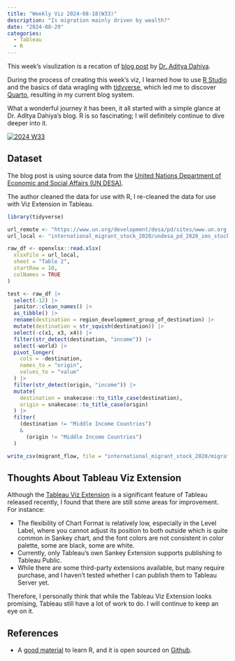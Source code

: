 ```yaml
---
title: "Weekly Viz 2024-08-18(W33)"
description: "Is migration mainly driven by wealth?"
date: "2024-08-29"
categories:
  - Tableau
  - R
---
```


This week's visulization is a recation of [blog post](https://aditya-dahiya.github.io/projects_presentations/data_vizs/owid_income_migrants.html){target="_blank"} by [Dr. Aditya Dahiya](https://aditya-dahiya.github.io/projects_presentations/about.html){target="_blank"}.

During the process of creating this week's viz, I learned how to use [R Studio](https://posit.co/download/rstudio-desktop/){target="_blank"} and the basics of data wragling with [tidyverse](https://www.tidyverse.org/){target="_blank"}, which led me to discover [Quarto](https://quarto.org/){target="_blank"}, resulting in my current blog system. 

What a wonderful journey it has been, it all started with a simple glance at Dr. Aditya Dahiya's blog. R is so fascinating; I will definitely continue to dive deeper into it.

```{=html}
<div class='tableauPlaceholder' id='viz1724939978880' style='position: relative'><noscript><a href='#'><img alt='2024 W33 ' src='https:&#47;&#47;public.tableau.com&#47;static&#47;images&#47;20&#47;2024W33VizExtensionSankey&#47;2024W33&#47;1_rss.png' style='border: none' /></a></noscript><object class='tableauViz'  style='display:none;'><param name='host_url' value='https%3A%2F%2Fpublic.tableau.com%2F' /> <param name='embed_code_version' value='3' /> <param name='site_root' value='' /><param name='name' value='2024W33VizExtensionSankey&#47;2024W33' /><param name='tabs' value='no' /><param name='toolbar' value='yes' /><param name='static_image' value='https:&#47;&#47;public.tableau.com&#47;static&#47;images&#47;20&#47;2024W33VizExtensionSankey&#47;2024W33&#47;1.png' /> <param name='animate_transition' value='yes' /><param name='display_static_image' value='yes' /><param name='display_spinner' value='yes' /><param name='display_overlay' value='yes' /><param name='display_count' value='yes' /><param name='language' value='en-US' /></object></div>                <script type='text/javascript'>                    var divElement = document.getElementById('viz1724939978880');                    var vizElement = divElement.getElementsByTagName('object')[0];                    if ( divElement.offsetWidth > 800 ) { vizElement.style.width='1200px';vizElement.style.height='927px';} else if ( divElement.offsetWidth > 500 ) { vizElement.style.width='1200px';vizElement.style.height='927px';} else { vizElement.style.width='100%';vizElement.style.height='727px';}                     var scriptElement = document.createElement('script');                    scriptElement.src = 'https://public.tableau.com/javascripts/api/viz_v1.js';                    vizElement.parentNode.insertBefore(scriptElement, vizElement);                </script>
```

## Dataset

The blog post is using source data from the [United Nations Department of Economic and Social Affairs (UN DESA)](https://www.un.org/development/desa/pd/content/international-migrant-stock){target="_blank"}.

The author cleaned the data for use with R, I re-cleaned the data for use with Viz Extension in Tableau. 

```R
library(tidyverse)

url_remote <- "https://www.un.org/development/desa/pd/sites/www.un.org.development.desa.pd/files/undesa_pd_2020_ims_stock_by_sex_destination_and_origin.xlsx"
url_local <- "international_migrant_stock_2020/undesa_pd_2020_ims_stock_by_sex_destination_and_origin.xlsx"

raw_df <- openxlsx::read.xlsx(
  xlsxFile = url_local,
  sheet = "Table 2",
  startRow = 10,
  colNames = TRUE
)

test <- raw_df |>
  select(-12) |> 
  janitor::clean_names() |> 
  as_tibble() |>
  rename(destination = region_development_group_of_destination) |> 
  mutate(destination = str_squish(destination)) |> 
  select(-c(x1, x3, x4)) |> 
  filter(str_detect(destination, "income")) |> 
  select(-world) |> 
  pivot_longer(
    cols = -destination,
    names_to = "origin",
    values_to = "value"
  ) |> 
  filter(str_detect(origin, "income")) |> 
  mutate(
    destination = snakecase::to_title_case(destination),
    origin = snakecase::to_title_case(origin)
  ) |>
  filter(
    (destination != "Middle Income Countries")
    &
      (origin != "Middle Income Countries")
  )

write_csv(migrant_flow, file = "international_migrant_stock_2020/migration.csv")
```

## Thoughts About Tableau Viz Extension

Although the [Tableau Viz Extension](https://www.tableau.com/blog/visual-analytics-tableau-viz-extensions){target="_blank"} is a significant feature of Tableau released recently, I found that there are still some areas for improvement. For instance:

- The flexibility of Chart Format is relatively low, especially in the Level Label, where you cannot adjust its position to both outside which is quite common in Sankey chart, and the font colors are not consistent in color palette, some are black, some are white.
- Currently, only Tableau's own Sankey Extension supports publishing to Tableau Public.
- While there are some third-party extensions available, but many require purchase, and I haven't tested whether I can publish them to Tableau Server yet.

Therefore, I personally think that while the Tableau Viz Extension looks promising, Tableau still have a lot of work to do. I will continue to keep an eye on it.

## References

- A [good material](https://introduction-r-tidyverse.netlify.app/){target="_blank"} to learn R, and it is open sourced on [Github](https://github.com/sophie-a-lee/Introduction_R_Tidyverse_course){target="_blank"}.